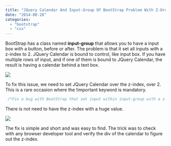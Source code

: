 ```yaml
---
title: "JQuery Calendar And Input-Group Of BootStrap Problem With Z-Order"
date: "2014-08-28"
categories: 
  - "bootstrap"
  - "css"
---
```


BootStrap has a class named **input-group** that allows you to have a input box with a button, before or after. The problem is that it set all inputs with a z-index to 2. JQuery Calendar is bound to control, like input box. If you have multiple rows of input, and if one of them is bound to JQuery Calendar, the result is having a calendar behind a text box.

![](images/JQueryCalendarBehindInputBox-400x291.png)

To fix this issue, we need to set JQuery Calendar over the z-index, over 2. This is a rare occasion where the !important keyword is mandatory.


```css
 /*Fix a bug with BootStrap that set input within input-group with a z-order to 2. This make the JQuery Calendar to appear behind the input box*/ .ui-datepicker{ z-index: 3 !important;} 
```


There is not need to have the z-index with a huge value.

![](images/JQueryCalendarOverInputBox-400x325.png)

The fix is simple and short and was easy to find. The trick was to check with any browser developer tool and verify the div of the calendar to figure out the z-index.
